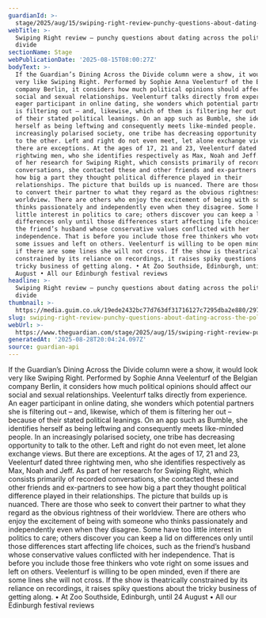 ```yaml
---
guardianId: >-
  stage/2025/aug/15/swiping-right-review-punchy-questions-about-dating-across-the-political-divide
webTitle: >-
  Swiping Right review – punchy questions about dating across the political
  divide
sectionName: Stage
webPublicationDate: '2025-08-15T08:00:27Z'
bodyText: >-
  If the Guardian’s Dining Across the Divide column were a show, it would look
  very like Swiping Right. Performed by Sophie Anna Veelenturf of the Belgian
  company Berlin, it considers how much political opinions should affect our
  social and sexual relationships. Veelenturf talks directly from experience. An
  eager participant in online dating, she wonders which potential partners she
  is filtering out – and, likewise, which of them is filtering her out – because
  of their stated political leanings. On an app such as Bumble, she identifies
  herself as being leftwing and consequently meets like-minded people. In an
  increasingly polarised society, one tribe has decreasing opportunity to talk
  to the other. Left and right do not even meet, let alone exchange views. But
  there are exceptions. At the ages of 17, 21 and 23, Veelenturf dated three
  rightwing men, who she identifies respectively as Max, Noah and Jeff. As part
  of her research for Swiping Right, which consists primarily of recorded
  conversations, she contacted these and other friends and ex-partners to see
  how big a part they thought political difference played in their
  relationships. The picture that builds up is nuanced. There are those who seek
  to convert their partner to what they regard as the obvious rightness of their
  worldview. There are others who enjoy the excitement of being with someone who
  thinks passionately and independently even when they disagree. Some have too
  little interest in politics to care; others discover you can keep a lid on
  differences only until those differences start affecting life choices, such as
  the friend’s husband whose conservative values conflicted with her
  independence. That is before you include those free thinkers who vote right on
  some issues and left on others. Veelenturf is willing to be open minded, even
  if there are some lines she will not cross. If the show is theatrically
  constrained by its reliance on recordings, it raises spiky questions about the
  tricky business of getting along. • At Zoo Southside, Edinburgh, until 24
  August • All our Edinburgh festival reviews
headline: >-
  Swiping Right review – punchy questions about dating across the political
  divide
thumbnail: >-
  https://media.guim.co.uk/19ede2432bc77d763df31716127c7295dba2e880/2973_382_2835_2269/500.jpg
slug: swiping-right-review-punchy-questions-about-dating-across-the-political-divide
webUrl: >-
  https://www.theguardian.com/stage/2025/aug/15/swiping-right-review-punchy-questions-about-dating-across-the-political-divide
generatedAt: '2025-08-28T20:04:24.097Z'
source: guardian-api
---
```

If the Guardian’s Dining Across the Divide column were a show, it would look very like Swiping Right. Performed by Sophie Anna Veelenturf of the Belgian company Berlin, it considers how much political opinions should affect our social and sexual relationships. Veelenturf talks directly from experience. An eager participant in online dating, she wonders which potential partners she is filtering out – and, likewise, which of them is filtering her out – because of their stated political leanings. On an app such as Bumble, she identifies herself as being leftwing and consequently meets like-minded people. In an increasingly polarised society, one tribe has decreasing opportunity to talk to the other. Left and right do not even meet, let alone exchange views. But there are exceptions. At the ages of 17, 21 and 23, Veelenturf dated three rightwing men, who she identifies respectively as Max, Noah and Jeff. As part of her research for Swiping Right, which consists primarily of recorded conversations, she contacted these and other friends and ex-partners to see how big a part they thought political difference played in their relationships. The picture that builds up is nuanced. There are those who seek to convert their partner to what they regard as the obvious rightness of their worldview. There are others who enjoy the excitement of being with someone who thinks passionately and independently even when they disagree. Some have too little interest in politics to care; others discover you can keep a lid on differences only until those differences start affecting life choices, such as the friend’s husband whose conservative values conflicted with her independence. That is before you include those free thinkers who vote right on some issues and left on others. Veelenturf is willing to be open minded, even if there are some lines she will not cross. If the show is theatrically constrained by its reliance on recordings, it raises spiky questions about the tricky business of getting along. • At Zoo Southside, Edinburgh, until 24 August • All our Edinburgh festival reviews
